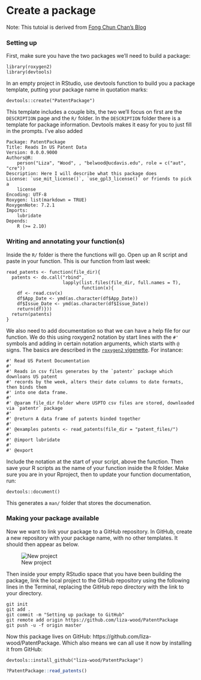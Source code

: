 # Create a package {-}

Note: This tutoial is derived from [Fong Chun Chan's Blog](https://tinyheero.github.io/jekyll/update/2015/07/26/making-your-first-R-package.html)  

### Setting up  

First, make sure you have the two packages we'll need to build a package:  

```
library(roxygen2)
library(devtools)
```

In an empty project in RStudio, use devtools function to build you a package template, putting your package name in quotation marks:  

```
devtools::create("PatentPackage")
```

This template includes a couple bits, the two we'll focus on first are the `DESCRIPTION` page and the `R/` folder. In the `DESCRIPTION` folder there is a template for package information. Devtools makes it easy for you to just fill in the prompts. I've also added 

```
Package: PatentPackage
Title: Reads In US Patent Data
Version: 0.0.0.9000
Authors@R: 
    person("Liza", "Wood", , "belwood@ucdavis.edu", role = c("aut", "cre"))
Description: Here I will describe what this package does
License: `use_mit_license()`, `use_gpl3_license()` or friends to pick a
    license
Encoding: UTF-8
Roxygen: list(markdown = TRUE)
RoxygenNote: 7.2.1
Imports: 
    lubridate
Depends: 
    R (>= 2.10)
```

### Writing and annotating your function(s)  

Inside the `R/` folder is there the functions will go. Open up an R script and paste in your function. This is our function from last week:

```
read_patents <- function(file_dir){
  patents <- do.call("rbind", 
                     lapply(list.files(file_dir, full.names = T),
                            function(x){
    df <- read.csv(x)
    df$App_Date <- ymd(as.character(df$App_Date))
    df$Issue_Date <- ymd(as.character(df$Issue_Date))
    return(df)}))
  return(patents)
}
```

We also need to add documentation so that we can have a help file for our function. We do this using roxygen2 notation by start lines with the `#'` symbols and adding in certain notation arguments, which starts with `@` signs. The basics are described in the [`roxygen2` vigenette](https://cran.r-project.org/web/packages/roxygen2/vignettes/rd.html). For instance:

```
#' Read US Patent Documentation
#'
#' Reads in csv files generates by the `patentr` package which downloans US patent
#' records by the week, alters their date columns to date formats, then binds them
#' into one data frame.
#'
#' @param file_dir Folder where USPTO csv files are stored, downloaded via `patentr` package
#'
#' @return A data frame of patents binded together
#'
#' @examples patents <- read_patents(file_dir = "patent_files/")
#'
#' @import lubridate
#'
#' @export
```

Include the notation at the start of your script, above the function. Then save your R scripts as the name of your function inside the R folder. Make sure you are in your Rproject, then to update your function documentation, run:

```
devtools::document()
```

This generates a `man/` folder that stores the documenation.

### Making your package available  

Now we want to link your package to a GitHub repository. In GitHub, create a new repository with your package name, with no other templates. It should then appear as below.

![New project](img/new_proj.png)

Then inside your empty RStudio space that you have been building the package, link the local project to the GitHub repository using the following lines in the Terminal, replacing the GitHub repo directory with the link to your directory.

```
git init
git add .
git commit -m "Setting up package to GitHub"
git remote add origin https://github.com/liza-wood/PatentPackage
git push -u -f origin master
```

Now this package lives on GitHub: https://github.com/liza-wood/PatentPackage. Which also means we can all use it now by installing it from GitHub:

```
devtools::install_github("liza-wood/PatentPackage")
```

```r
?PatentPackage::read_patents()
```

